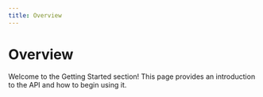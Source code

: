 ```yaml
---
title: Overview
---
```


# Overview

Welcome to the Getting Started section! This page provides an introduction to the API and how to begin using it. 